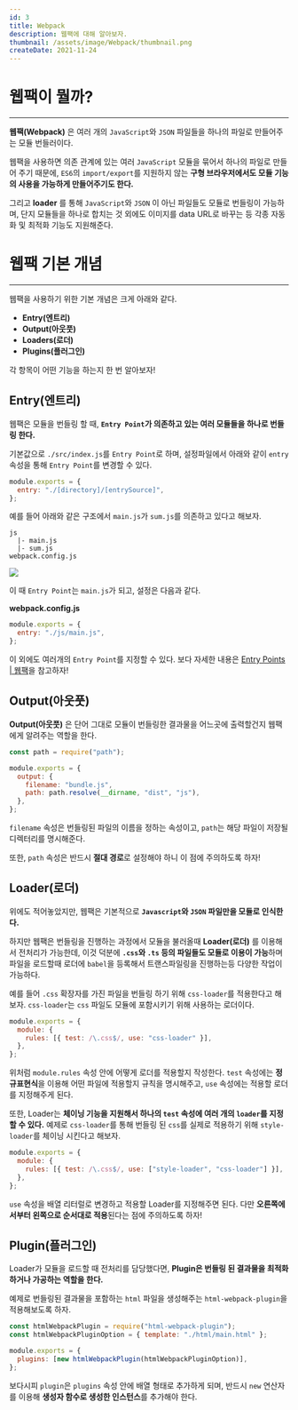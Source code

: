 ```yaml
---
id: 3
title: Webpack
description: 웹팩에 대해 알아보자.
thumbnail: /assets/image/Webpack/thumbnail.png
createDate: 2021-11-24
---
```


# 웹팩이 뭘까?

---

**웹팩(Webpack)** 은 여러 개의 `JavaScript`와 `JSON` 파일들을 하나의 파일로 만들어주는 모듈 번들러이다.

웹팩을 사용하면 의존 관계에 있는 여러 `JavaScript` 모듈을 묶어서 하나의 파일로 만들어 주기 때문에, `ES6`의 `import/export`를 지원하지 않는 **구형 브라우저에서도 모듈 기능의 사용을 가능하게 만들어주기도 한다.**

그리고 **loader** 를 통해 `JavaScript`와 `JSON` 이 아닌 파일들도 모듈로 번들링이 가능하며, 단지 모듈들을 하나로 합치는 것 외에도 이미지를 data URL로 바꾸는 등 각종 자동화 및 최적화 기능도 지원해준다.

# 웹팩 기본 개념

---

웹팩을 사용하기 위한 기본 개념은 크게 아래와 같다.

- **Entry(엔트리)**
- **Output(아웃풋)**
- **Loaders(로더)**
- **Plugins(플러그인)**

각 항목이 어떤 기능을 하는지 한 번 알아보자!

## Entry(엔트리)

웹팩은 모듈을 번들링 할 때, **`Entry Point`가 의존하고 있는 여러 모듈들을 하나로 번들링 한다.**

기본값으로 `./src/index.js`를 `Entry Point`로 하며, 설정파일에서 아래와 같이 `entry` 속성을 통해 `Entry Point`를 변경할 수 있다.

```javascript
module.exports = {
  entry: "./[directory]/[entrySource]",
};
```

예를 들어 아래와 같은 구조에서 `main.js`가 `sum.js`를 의존하고 있다고 해보자.

```
js
  |- main.js
  |- sum.js
webpack.config.js
```

![](https://images.velog.io/images/jaeung5169/post/b671510e-e6a6-45fb-a5eb-412a4a401528/image.png)

이 때 `Entry Point`는 `main.js`가 되고, 설정은 다음과 같다.

**webpack.config.js**

```javascript
module.exports = {
  entry: "./js/main.js",
};
```

이 외에도 여러개의 `Entry Point`를 지정할 수 있다. 보다 자세한 내용은 [Entry Points | 웹팩](https://webpack.kr/concepts/entry-points/)을 참고하자!

## Output(아웃풋)

**Output(아웃풋)** 은 단어 그대로 모듈이 번들링한 결과물을 어느곳에 출력할건지 웹팩에게 알려주는 역할을 한다.

```javascript
const path = require("path");

module.exports = {
  output: {
    filename: "bundle.js",
    path: path.resolve(__dirname, "dist", "js"),
  },
};
```

`filename` 속성은 번들링된 파일의 이름을 정하는 속성이고, `path`는 해당 파일이 저장될 디렉터리를 명시해준다.

또한, `path` 속성은 반드시 **절대 경로**로 설정해야 하니 이 점에 주의하도록 하자!

## Loader(로더)

위에도 적어놓았지만, 웹팩은 기본적으로 **`Javascript`와 `JSON` 파일만을 모듈로 인식한다.**

하지만 웹팩은 번들링을 진행하는 과정에서 모듈을 불러올때 **Loader(로더)** 를 이용해서 전처리가 가능한데, 이것 덕분에 **`.css`와 `.ts` 등의 파일들도 모듈로 이용이 가능**하며 파일을 로드할때 로더에 `babel`을 등록해서 트랜스파일링을 진행하는등 다양한 작업이 가능하다.

예를 들어 `.css` 확장자를 가진 파일을 번들링 하기 위해 `css-loader`를 적용한다고 해보자. `css-loader`는 `css` 파일도 모듈에 포함시키기 위해 사용하는 로더이다.

```javascript
module.exports = {
  module: {
    rules: [{ test: /\.css$/, use: "css-loader" }],
  },
};
```

위처럼 `module.rules` 속성 안에 어떻게 로더를 적용할지 작성한다. `test` 속성에는 **정규표현식**을 이용해 어떤 파일에 적용할지 규칙을 명시해주고, `use` 속성에는 적용할 로더를 지정해주게 된다.

또한, Loader는 **체이닝 기능을 지원해서 하나의 `test` 속성에 여러 개의 `loader`를 지정할 수 있다.** 예제로 `css-loader`를 통해 번들링 된 `css`를 실제로 적용하기 위해 `style-loader`를 체이닝 시킨다고 해보자.

```javascript
module.exports = {
  module: {
    rules: [{ test: /\.css$/, use: ["style-loader", "css-loader"] }],
  },
};
```

`use` 속성을 배열 리터럴로 변경하고 적용할 Loader를 지정해주면 된다. 다만 **오른쪽에서부터 왼쪽으로 순서대로 적용**된다는 점에 주의하도록 하자!

## Plugin(플러그인)

Loader가 모듈을 로드할 때 전처리를 담당했다면, **Plugin은 번들링 된 결과물을 최적화 하거나 가공하는 역할을 한다.**

예제로 번들링된 결과물을 포함하는 `html` 파일을 생성해주는 `html-webpack-plugin`을 적용해보도록 하자.

```javascript
const htmlWebpackPlugin = require("html-webpack-plugin");
const htmlWebpackPluginOption = { template: "./html/main.html" };

module.exports = {
  plugins: [new htmlWebpackPlugin(htmlWebpackPluginOption)],
};
```

보다시피 `plugin`은 `plugins` 속성 안에 배열 형태로 추가하게 되며, 반드시 `new` 연산자를 이용해 **생성자 함수로 생성한 인스턴스**를 추가해야 한다.
